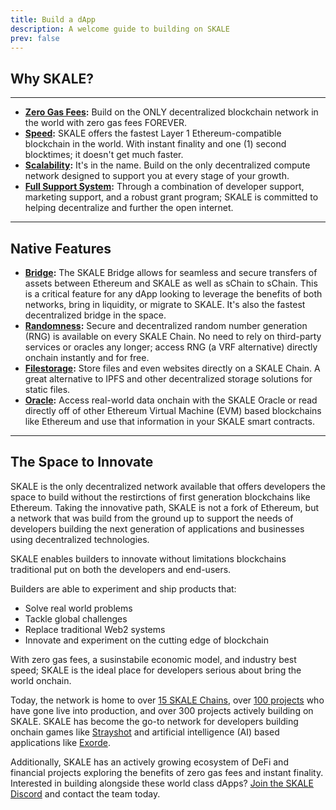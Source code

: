 ```yaml
---
title: Build a dApp
description: A welcome guide to building on SKALE
prev: false
---
```


## Why SKALE?
---

- **[Zero Gas Fees](/building-applications/gas-fees):** Build on the ONLY decentralized blockchain network in the world with zero gas fees FOREVER.
- **[Speed](/instant-finality):** SKALE offers the fastest Layer 1 Ethereum-compatible blockchain in the world. With instant finality and one (1) second blocktimes; it doesn't get much faster.
- **[Scalability](/pick-a-chain):** It's in the name. Build on the only decentralized compute network designed to support you at every stage of your growth.
- **[Full Support System](https://discord.gg/skale):** Through a combination of developer support, marketing support, and a robust grant program; SKALE is committed to helping decentralize and further the open internet.

---

## Native Features

- **[Bridge](/skale-bridge/intro-to-bridging):** The SKALE Bridge allows for seamless and secure transfers of assets between Ethereum and SKALE as well as sChain to sChain. This is a critical feature for any dApp looking to leverage the benefits of both networks,
bring in liquidity, or migrate to SKALE. It's also the fastest decentralized bridge in the space.
- **[Randomness](/building-applications/random-number-generation):** Secure and decentralized random number generation (RNG) is available on every SKALE Chain. No need to rely on third-party services or oracles any
longer; access RNG (a VRF alternative) directly onchain instantly and for free.
- **[Filestorage](/building-applications/filestorage):** Store files and even websites directly on a SKALE Chain. A great alternative to IPFS and other decentralized storage solutions for static files.
- **[Oracle](/building-applications/oracle):** Access real-world data onchain with the SKALE Oracle or read directly off of other Ethereum Virtual Machine (EVM) based blockchains like Ethereum and use that
information in your SKALE smart contracts.

---

## The Space to Innovate

SKALE is the only decentralized network available that offers developers the space to build without the restirctions of first generation blockchains like Ethereum.
Taking the innovative path, SKALE is not a fork of Ethereum, but a network that was build from the ground up to support the needs of developers building the next generation
of applications and businesses using decentralized technologies.

SKALE enables builders to innovate without limitations blockchains traditional put on both the developers and end-users.

Builders are able to experiment and ship products that:
- Solve real world problems
- Tackle global challenges
- Replace traditional Web2 systems
- Innovate and experiment on the cutting edge of blockchain

With zero gas fees, a susinstabile economic model, and industry best speed; SKALE is the ideal place for developers serious about bring the world onchain.

Today, the network is home to over [15 SKALE Chains](https://portal.skale.space/chains), over [100 projects](https://portal.skale.space/ecosystem) who have gone live into production, and over 300 projects actively building on SKALE.
SKALE has become the go-to network for developers building onchain games like [Strayshot](https://www.strayshot.game) and artificial intelligence (AI) based applications like [Exorde](https://exorde.network).

Additionally, SKALE has an actively growing ecosystem of DeFi and financial projects exploring the benefits of zero gas fees and instant finality. Interested in building alongside these world class
dApps? [Join the SKALE Discord](https://discord.gg/skale) and contact the team today.